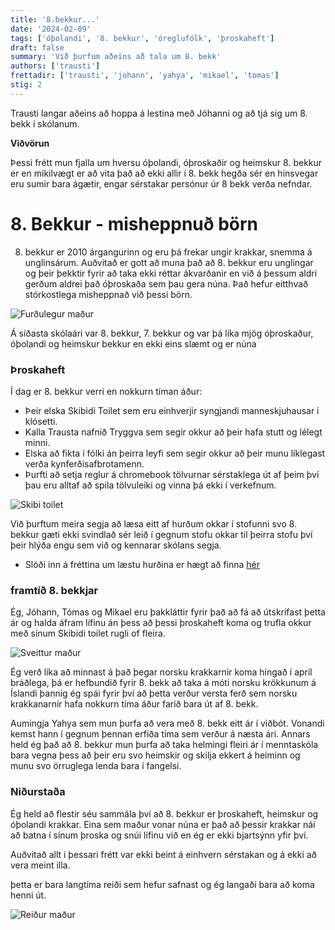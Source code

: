 ```yaml
---
title: '8.bekkur...'
date: '2024-02-09'
tags: ['óþolandi', '8. bekkur', 'óreglufólk', 'þroskaheft']
draft: false
summary: 'Við þurfum aðeins að tala um 8. bekk'
authors: ['trausti']
frettadir: ['trausti', 'johann', 'yahya', 'mikael', 'tomas']
stig: 2
---
```



Trausti langar aðeins að hoppa á lestina með Jóhanni og að tjá sig um 8. bekk í skólanum.


**Viðvörun** 

Þessi frétt mun fjalla um hversu óþolandi, óþroskaðir og heimskur 8. bekkur er en mikilvægt er að vita það
að ekki allir í 8. bekk hegða sér en hinsvegar eru sumir bara ágætir, engar sérstakar persónur úr 8 bekk verða nefndar.


<TOCInline toc={props.toc} asDisclosure />


# 8. Bekkur - misheppnuð börn


8. bekkur er 2010 árgangurinn og eru þá frekar ungir krakkar, snemma á unglinsárum.
Auðvitað er gott að muna það að 8. bekkur eru unglingar og þeir þekktir fyrir að taka ekki réttar ákvarðanir
en við á þessum aldri gerðum aldrei það óþroskaða sem þau gera núna.
Það hefur eitthvað stórkostlega misheppnað við þessi börn.


![Furðulegur maður](/static/images/faerslur/annad/retarded.jpg)


Á síðasta skólaári var 8. bekkur, 7. bekkur og var þá líka mjög óþroskaður, óþolandi og heimskur bekkur en ekki eins 
slæmt og er núna


### Þroskaheft


Í dag er 8. bekkur verri en nokkurn tíman áður:

- Þeir elska Skibidi Toilet sem eru einhverjir syngjandi manneskjuhausar í klósetti.
- Kalla Trausta nafnið Tryggva sem segir okkur að þeir hafa stutt og lélegt minni.
- Elska að fikta í fólki án þeirra leyfi sem segir okkur að þeir munu líklegast verða kynferðisafbrotamenn.
- Þurfti að setja reglur á chromebook tölvurnar sérstaklega út af þeim því þau eru alltaf að spila tölvuleiki og vinna þá ekki í verkefnum.


![Skibi toilet](/static/images/faerslur/annad/skibidi-toilet.webp)


Við þurftum meira segja að læsa eitt af hurðum okkar í stofunni svo 8. bekkur gæti ekki svindlað sér leið í gegnum stofu okkar til þeirra stofu
því þeir hlýða engu sem við og kennarar skólans segja.

- Slóði inn á fréttina um læstu hurðina er hægt að finna [hér](/frettir/stofa-4-lokud)


### framtíð 8. bekkjar


Ég, Jóhann, Tómas og Mikael eru þakkláttir fyrir það að fá að útskrifast þetta ár
og halda áfram lífinu án þess að þessi þroskaheft koma og trufla okkur með sínum Skibidi toilet rugli of fleira.


![Sveittur maður](/static/images/faerslur/annad/sveittur-madur.webp)


Ég verð líka að minnast á það þegar norsku krakkarnir koma hingað í apríl bráðlega, þá er hefbundið fyrir 8. bekk að taka á móti
norsku krökkunum á Íslandi þannig ég spái fyrir því að þetta verður versta ferð sem norsku krakkanarnir hafa nokkurn tíma áður farið bara út af 8. bekk.

Aumingja Yahya sem mun þurfa að vera með 8. bekk eitt ár í viðbót. Vonandi kemst hann í gegnum þennan erfiða tíma sem verður á næsta ári.
Annars held ég það að 8. bekkur mun þurfa að taka helmingi fleiri ár í menntaskóla bara vegna þess að þeir eru svo heimskir og
skilja ekkert á heiminn og munu svo örruglega lenda bara í fangelsi.


### Niðurstaða


Ég held að flestir séu sammála því að 8. bekkur er þroskaheft, heimskur og óþolandi krakkar. 
Eina sem maður vonar núna er það að þessir krakkar nái að batna í sínum þroska og snúi lífinu við en ég er ekki bjartsýnn yfir því.


Auðvitað allt í þessari frétt var ekki beint á einhvern sérstakan og á ekki að vera meint illa.

þetta er bara langtíma reiði sem hefur safnast og ég langaði bara að koma henni út.


![Reiður maður](/static/images/faerslur/annad/angry-man.jpg)